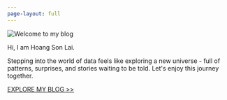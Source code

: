 ```yaml
---
page-layout: full
---
```


```{=html}
<div class="hero-banner">
  <div class="hero-content">

    <img src="home.jpg" alt="Welcome to my blog" class="hero-image">

    <p>Hi, I am Hoang Son Lai.</p>

    <p>Stepping into the world of data feels like exploring a new universe - full of patterns, surprises, and stories waiting to be told. Let's enjoy this journey together.</p>

    <a href="posts.qmd" class="hero-button">EXPLORE MY BLOG >></a>

  </div>
</div>
```
